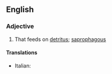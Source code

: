 ==English==

===Adjective===
{{en-adj}}

#{{biology}} That feeds on [[detritus]]; [[saprophagous]]

====Translations====
{{trans-top}}
* Italian: {{t-|it|detritivoro}}
{{trans-mid}}

{{trans-bottom}}